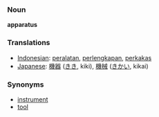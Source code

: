 === Noun ===
'''apparatus'''

=== Translations ===
*[[Indonesian]]: [[alat|peralatan]], [[lengkap|perlengkapan]], [[perkakas]]
*[[Japanese]]: [[機器]] ([[きき]], kiki), [[機械]] ([[きかい]], kikai)

=== Synonyms ===
*[[instrument]]
*[[tool]]